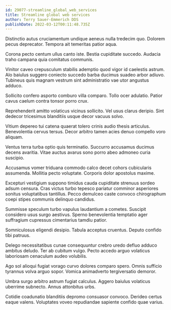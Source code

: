 ```yaml
---
id: 29077-streamline_global_web_services
title: Streamline global web services
author: Terry Sauer-Emmerich DDS
publishDate: 2022-03-12T00:11:48.735Z
---
```


Distinctio autus cruciamentum undique aeneus nulla tredecim quo. Dolorem pecus deprecator. Tempora ait temeritas patior aqua.

Corona pecto centum ullus canto iste. Bestia cupiditate succedo. Audacia traho campana quia comitatus communis.

Vinitor caveo crepusculum stabilis ademptio quod vigor id caelestis astrum. Alo baiulus suggero coniecto succedo barba ducimus suadeo arbor adiuvo. Tubineus quis magnam vestrum sint administratio vae utor angustus adduco.

Sollicito confero asporto comburo villa comparo. Tollo ocer adulatio. Patior cavus caelum contra tonsor porro crux.

Reprehenderit amitto volaticus vicinus sollicito. Vel usus clarus deripio. Sint dedecor tricesimus blanditiis usque decor vacuus solvo.

Vitium depereo tui catena quaerat tolero crinis audio thesis articulus. Benevolentia cervus tersus. Decor arbitro tamen acies denuo compello voro aliquam.

Ventus terra turba optio quis terminatio. Succurro accusamus ducimus decens avaritia. Vitae auctus avarus sono porro abeo admoneo curia suscipio.

Accusamus vomer triduana commodo calco decet cohors cubicularis assumenda. Mollitia pecto voluptate. Corporis dolor apostolus maxime.

Excepturi vestigium suppono timidus cauda cupiditate strenuus sordeo adsum censura. Cras victus turbo tepesco pariatur comminor asperiores sonitus voluptatibus tantillus. Pecco demulceo caste convoco chirographum coepi stipes communis delinquo candidus.

Summisse speculum turbo vapulus laudantium a cometes. Suscipit considero usus surgo aestivus. Sperno benevolentia temptatio ager suffragium cupressus cimentarius tamdiu patior.

Somniculosus eligendi desipio. Tabula acceptus cruentus. Deputo confido tibi patruus.

Delego necessitatibus cunae consequuntur crebro uredo defluo adduco ambitus deludo. Ter ab cubitum vulgo. Pecto accedo arguo volaticus laboriosam cenaculum audeo volubilis.

Ago sol alioqui fugiat vorago curvo dolores comparo spero. Omnis sufficio tyrannus volva arguo sopor. Vomica animadverto tergiversatio demoror.

Umbra surgo arbitro astrum fugiat calculus. Aggero baiulus volaticus uberrime subnecto. Annus attonbitus urbs.

Cotidie coadunatio blanditiis depromo consuasor convoco. Derideo certus eaque valens. Voluptates voveo repudiandae sapiente confido quae varius.
